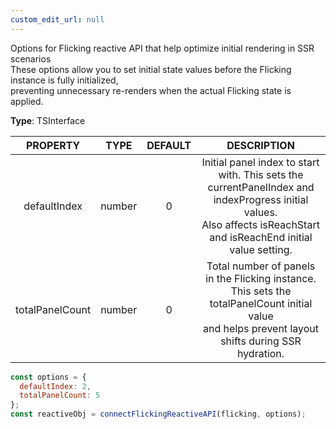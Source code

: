 ```yaml
---
custom_edit_url: null
---
```


<div>

</div>

Options for Flicking reactive API that help optimize initial rendering in SSR scenarios<br />These options allow you to set initial state values before the Flicking instance is fully initialized,<br />preventing unnecessary re-renders when the actual Flicking state is applied.

**Type**: TSInterface

|PROPERTY|TYPE|DEFAULT|DESCRIPTION|
|:---:|:---:|:---:|:---:|
|defaultIndex|number|0|Initial panel index to start with. This sets the currentPanelIndex and indexProgress initial values.<br />Also affects isReachStart and isReachEnd initial value setting.<br />|
|totalPanelCount|number|0|Total number of panels in the Flicking instance. This sets the totalPanelCount initial value<br />and helps prevent layout shifts during SSR hydration.<br />|

```js
const options = {
  defaultIndex: 2,
  totalPanelCount: 5
};
const reactiveObj = connectFlickingReactiveAPI(flicking, options);
```


